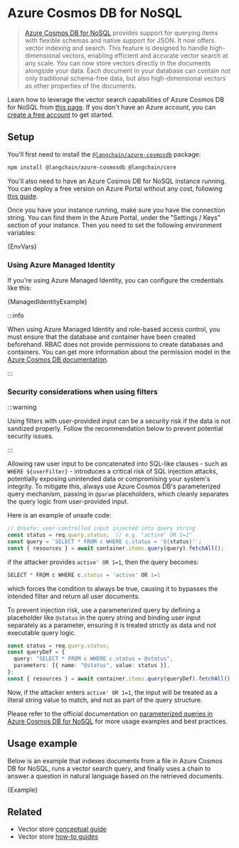 # Azure Cosmos DB for NoSQL

> [Azure Cosmos DB for NoSQL](https://learn.microsoft.com/azure/cosmos-db/nosql/) provides support for querying items with flexible schemas and native support for JSON. It now offers vector indexing and search. This feature is designed to handle high-dimensional vectors, enabling efficient and accurate vector search at any scale. You can now store vectors directly in the documents alongside your data. Each document in your database can contain not only traditional schema-free data, but also high-dimensional vectors as other properties of the documents.

Learn how to leverage the vector search capabilities of Azure Cosmos DB for NoSQL from [this page](https://learn.microsoft.com/azure/cosmos-db/nosql/vector-search). If you don't have an Azure account, you can [create a free account](https://azure.microsoft.com/free/) to get started.

## Setup

You'll first need to install the [`@langchain/azure-cosmosdb`](https://www.npmjs.com/package/@langchain/azure-cosmosdb) package:


<IntegrationInstallTooltip></IntegrationInstallTooltip>

```bash npm2yarn
npm install @langchain/azure-cosmosdb @langchain/core
```

You'll also need to have an Azure Cosmos DB for NoSQL instance running. You can deploy a free version on Azure Portal without any cost, following [this guide](https://learn.microsoft.com/azure/cosmos-db/nosql/quickstart-portal).

Once you have your instance running, make sure you have the connection string. You can find them in the Azure Portal, under the "Settings / Keys" section of your instance. Then you need to set the following environment variables:


<CodeBlock language="text">{EnvVars}</CodeBlock>

### Using Azure Managed Identity

If you're using Azure Managed Identity, you can configure the credentials like this:


<CodeBlock language="typescript">{ManagedIdentityExample}</CodeBlock>

:::info

When using Azure Managed Identity and role-based access control, you must ensure that the database and container have been created beforehand. RBAC does not provide permissions to create databases and containers. You can get more information about the permission model in the [Azure Cosmos DB documentation](https://learn.microsoft.com/azure/cosmos-db/how-to-setup-rbac#permission-model).

:::

### Security considerations when using filters

:::warning

Using filters with user-provided input can be a security risk if the data is not sanitized properly. Follow the recommendation below to prevent potential security issues.

:::

Allowing raw user input to be concatenated into SQL-like clauses - such as `WHERE ${userFilter}` - introduces a critical risk of SQL injection attacks, potentially exposing unintended data or compromising your system's integrity. To mitigate this, always use Azure Cosmos DB's parameterized query mechanism, passing in `@param` placeholders, which cleanly separates the query logic from user-provided input.

Here is an example of unsafe code:

```typescript
// Unsafe: user-controlled input injected into query string
const status = req.query.status;  // e.g. "active' OR 1=1"
const query = `SELECT * FROM c WHERE c.status = '${status}'`;
const { resources } = await container.items.query(query).fetchAll();
```

if the attacker provides `active' OR 1=1`, then the query becomes:

```typescript
SELECT * FROM c WHERE c.status = 'active' OR 1=1
```

which forces the condition to always be true, causing it to bypasses the intended filter and return all user documents.

To prevent injection risk, use a parameterized query by defining a placeholder like `@status` in the query string and binding user input separately as a parameter, ensuring it is treated strictly as data and not executable query logic.

```typescript
const status = req.query.status;
const queryDef = {
  query: "SELECT * FROM c WHERE c.status = @status",
  parameters: [{ name: "@status", value: status }],
};
const { resources } = await container.items.query(queryDef).fetchAll();
```

Now, if the attacker enters `active' OR 1=1`, the input will be treated as a literal string value to match, and not as part of the query structure.

Please refer to the official documentation on [parameterized queries in Azure Cosmos DB for NoSQL](https://learn.microsoft.com/azure/cosmos-db/nosql/query/parameterized-queries) for more usage examples and best practices.

## Usage example

Below is an example that indexes documents from a file in Azure Cosmos DB for NoSQL, runs a vector search query, and finally uses a chain to answer a question in natural language
based on the retrieved documents.


<CodeBlock language="typescript">{Example}</CodeBlock>

## Related

- Vector store [conceptual guide](/docs/concepts/#vectorstores)
- Vector store [how-to guides](/docs/how_to/#vectorstores)

